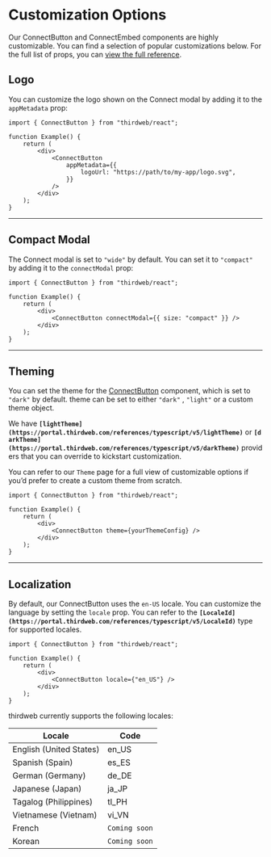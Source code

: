 # Customization Options

Our ConnectButton and ConnectEmbed components are highly customizable. You can find a selection of popular customizations below. For the full list of props, you can [view the full reference](https://portal.thirdweb.com/references/typescript/v5/ConnectButtonProps).

## Logo

You can customize the logo shown on the Connect modal by adding it to the `appMetadata` prop:

```tsx
import { ConnectButton } from "thirdweb/react";

function Example() {
	return (
		<div>
			<ConnectButton
				appMetadata={{
					logoUrl: "https://path/to/my-app/logo.svg",
				}}
			/>
		</div>
	);
}
```

---

## Compact Modal

The Connect modal is set to `"wide"` by default. You can set it to `"compact"` by adding it to the `connectModal` prop:

```tsx
import { ConnectButton } from "thirdweb/react";

function Example() {
	return (
		<div>
			<ConnectButton connectModal={{ size: "compact" }} />
		</div>
	);
}
```

---

## Theming

You can set the theme for the [ConnectButton](https://www.notion.so/ConnectButton-51113a400e614dfe93a598e9e1b8ef63?pvs=21) component, which is set to `"dark"` by default. theme can be set to either `"dark"` , `"light"` or a custom theme object.

We have **`[lightTheme](https://portal.thirdweb.com/references/typescript/v5/lightTheme)`** or **`[darkTheme](https://portal.thirdweb.com/references/typescript/v5/darkTheme)`** providers that you can override to kickstart customization.

You can refer to our `Theme` page for a full view of customizable options if you’d prefer to create a custom theme from scratch.

```tsx
import { ConnectButton } from "thirdweb/react";

function Example() {
	return (
		<div>
			<ConnectButton theme={yourThemeConfig} />
		</div>
	);
}
```

---

## Localization

By default, our ConnectButton uses the `en-US` locale. You can customize the language by setting the `locale` prop. You can refer to the **`[LocaleId](https://portal.thirdweb.com/references/typescript/v5/LocaleId)`** type for supported locales.

```tsx
import { ConnectButton } from "thirdweb/react";

function Example() {
	return (
		<div>
			<ConnectButton locale={"en_US"} />
		</div>
	);
}
```

thirdweb currently supports the following locales:

| Locale | Code |
|--------|------|
| English (United States) | en_US |
| Spanish (Spain) | es_ES |
| German (Germany) | de_DE |
| Japanese (Japan) | ja_JP |
| Tagalog (Philippines) | tl_PH |
| Vietnamese (Vietnam) | vi_VN |
| French | `Coming soon` |
| Korean | `Coming soon` |
